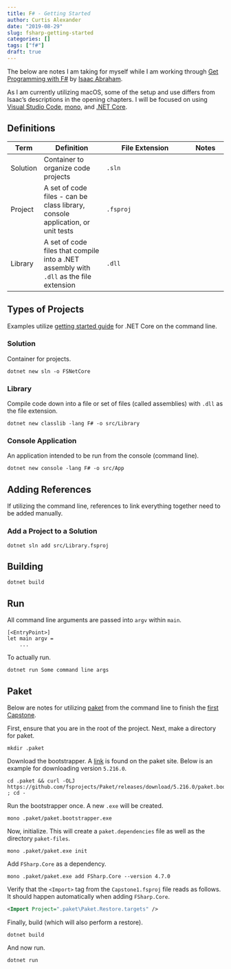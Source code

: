 ```yaml
---
title: F# - Getting Started
author: Curtis Alexander
date: "2019-08-29"
slug: fsharp-getting-started
categories: []
tags: ["f#"]
draft: true
---
```


The below are notes I am taking for myself while I am working through [Get Programming with F#](https://www.manning.com/books/get-programming-with-f-sharp) by [Isaac Abraham](https://github.com/isaacabraham).

As I am currently utilizing macOS, some of the setup and use differs from Isaac's descriptions in the opening chapters.  I will be focused on using [Visual Studio Code](https://code.visualstudio.com/), [mono](https://www.mono-project.com/), and [.NET Core](https://dotnet.microsoft.com/download).

## Definitions

| Term | Definition | File Extension | Notes |
|------|------------|----------------|-------|
| Solution | Container to organize code projects | `.sln` | |
| Project | A set of code files - can be class library, console application, or unit tests | `.fsproj` | |
| Library | A set of code files that compile into a .NET assembly with `.dll` as the file extension | `.dll` | |

## Types of Projects

Examples utilize [getting started guide](https://docs.microsoft.com/en-us/dotnet/fsharp/get-started/get-started-command-line) for .NET Core on the command line.

### Solution
Container for projects.

```
dotnet new sln -o FSNetCore
```

### Library
Compile code down into a file or set of files (called assemblies) with `.dll` as the file extension.

```
dotnet new classlib -lang F# -o src/Library 
```

### Console Application
An application intended to be run from the console (command line).

```
dotnet new console -lang F# -o src/App
```

## Adding References
If utilizing the command line, references to link everything together need to be added manually.

### Add a Project to a Solution

```
dotnet sln add src/Library.fsproj
```

## Building

```
dotnet build
```

## Run

All command line arguments are passed into `argv` within `main`.

```
[<EntryPoint>]
let main argv =
    ...
```

To actually run.

```
dotnet run Some command line args
```


## Paket
Below are notes for utilizing [paket](https://fsprojects.github.io/Paket/) from the command line to finish the [first Capstone](https://github.com/isaacabraham/get-programming-fsharp/tree/netcore/src/code-listings/lesson-08).

First, ensure that you are in the root of the project.  Next, make a directory for paket.

```
mkdir .paket
```

Download the bootstrapper.  A [link](https://github.com/fsprojects/Paket/releases/latest) is found on the paket site.  Below is an example for downloading version `5.216.0`.

```
cd .paket && curl -OLJ https://github.com/fsprojects/Paket/releases/download/5.216.0/paket.bootstrapper.exe ; cd -
```

Run the bootstrapper once.  A new `.exe` will be created.

```
mono .paket/paket.bootstrapper.exe
```

Now, initialize.  This will create a `paket.dependencies` file as well as the directory `paket-files`.

```
mono .paket/paket.exe init
```

Add `FSharp.Core` as a dependency.

```
mono .paket/paket.exe add FSharp.Core --version 4.7.0
```

Verify that the `<Import>` tag from the `Capstone1.fsproj` file reads as follows.  It should happen automatically when adding `FSharp.Core`.

```xml
<Import Project=".paket\Paket.Restore.targets" />
```

Finally, build (which will also perform a restore).

```
dotnet build
```

And now run.

```
dotnet run
```

